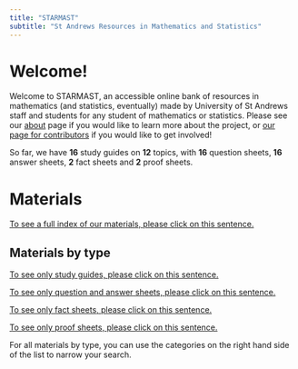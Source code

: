 ```yaml
---
title: "STARMAST"
subtitle: "St Andrews Resources in Mathematics and Statistics"
---
```


# Welcome!

Welcome to STARMAST, an accessible online bank of resources in mathematics (and statistics, eventually) made by University of St Andrews staff and students for any student of mathematics or statistics. Please see our [about](about.qmd) page if you would like to learn more about the project, or [our page for contributors](contribs.qmd) if you would like to get involved!

So far, we have **16** study guides on **12** topics, with **16** question sheets, **16** answer sheets, **2** fact sheets and **2** proof sheets.

# Materials {-}

[To see a full index of our materials, please click on this sentence.](fullindex.qmd)

## Materials by type {-}

[To see only study guides, please click on this sentence.](studyguidelist.qmd)

[To see only question and answer sheets, please click on this sentence.](qalist.qmd)

[To see only fact sheets, please click on this sentence.](fslist.qmd)

[To see only proof sheets, please click on this sentence.](pslist.qmd)

For all materials by type, you can use the categories on the right hand side of the list to narrow your search.
